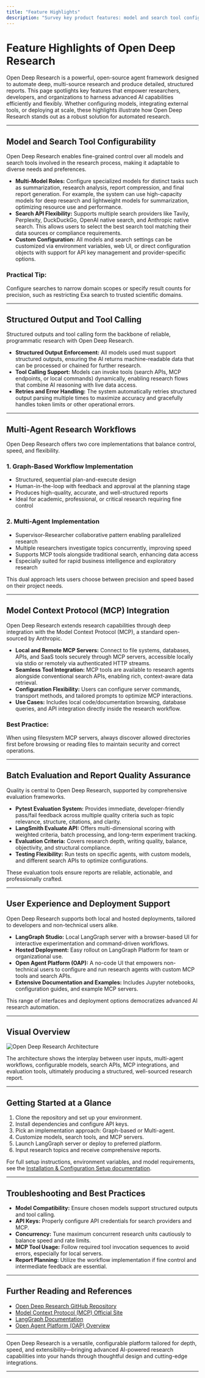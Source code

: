 ```yaml
---
title: "Feature Highlights"
description: "Survey key product features: model and search tool configurability, structured output, multi-agent workflows, MCP integration (local & remote), batch evaluation, report quality assurance, and support for UI and API deployments."
---
```


# Feature Highlights of Open Deep Research

Open Deep Research is a powerful, open-source agent framework designed to automate deep, multi-source research and produce detailed, structured reports. This page spotlights key features that empower researchers, developers, and organizations to harness advanced AI capabilities efficiently and flexibly. Whether configuring models, integrating external tools, or deploying at scale, these highlights illustrate how Open Deep Research stands out as a robust solution for automated research.

---

## Model and Search Tool Configurability

Open Deep Research enables fine-grained control over all models and search tools involved in the research process, making it adaptable to diverse needs and preferences.

- **Multi-Model Roles:** Configure specialized models for distinct tasks such as summarization, research analysis, report compression, and final report generation. For example, the system can use high-capacity models for deep research and lightweight models for summarization, optimizing resource use and performance.
- **Search API Flexibility:** Supports multiple search providers like Tavily, Perplexity, DuckDuckGo, OpenAI native search, and Anthropic native search. This allows users to select the best search tool matching their data sources or compliance requirements.
- **Custom Configuration:** All models and search settings can be customized via environment variables, web UI, or direct configuration objects with support for API key management and provider-specific options.

### Practical Tip:
Configure searches to narrow domain scopes or specify result counts for precision, such as restricting Exa search to trusted scientific domains.

---

## Structured Output and Tool Calling

Structured outputs and tool calling form the backbone of reliable, programmatic research with Open Deep Research.

- **Structured Output Enforcement:** All models used must support structured outputs, ensuring the AI returns machine-readable data that can be processed or chained for further research.
- **Tool Calling Support:** Models can invoke tools (search APIs, MCP endpoints, or local commands) dynamically, enabling research flows that combine AI reasoning with live data access.
- **Retries and Error Handling:** The system automatically retries structured output parsing multiple times to maximize accuracy and gracefully handles token limits or other operational errors.

---

## Multi-Agent Research Workflows

Open Deep Research offers two core implementations that balance control, speed, and flexibility.

### 1. Graph-Based Workflow Implementation
- Structured, sequential plan-and-execute design
- Human-in-the-loop with feedback and approval at the planning stage
- Produces high-quality, accurate, and well-structured reports
- Ideal for academic, professional, or critical research requiring fine control

### 2. Multi-Agent Implementation
- Supervisor-Researcher collaborative pattern enabling parallelized research
- Multiple researchers investigate topics concurrently, improving speed
- Supports MCP tools alongside traditional search, enhancing data access
- Especially suited for rapid business intelligence and exploratory research

This dual approach lets users choose between precision and speed based on their project needs.

---

## Model Context Protocol (MCP) Integration

Open Deep Research extends research capabilities through deep integration with the Model Context Protocol (MCP), a standard open-sourced by Anthropic.

- **Local and Remote MCP Servers:** Connect to file systems, databases, APIs, and SaaS tools securely through MCP servers, accessible locally via stdio or remotely via authenticated HTTP streams.
- **Seamless Tool Integration:** MCP tools are available to research agents alongside conventional search APIs, enabling rich, context-aware data retrieval.
- **Configuration Flexibility:** Users can configure server commands, transport methods, and tailored prompts to optimize MCP interactions.
- **Use Cases:** Includes local code/documentation browsing, database queries, and API integration directly inside the research workflow.

### Best Practice:
When using filesystem MCP servers, always discover allowed directories first before browsing or reading files to maintain security and correct operations.

---

## Batch Evaluation and Report Quality Assurance

Quality is central to Open Deep Research, supported by comprehensive evaluation frameworks.

- **Pytest Evaluation System:** Provides immediate, developer-friendly pass/fail feedback across multiple quality criteria such as topic relevance, structure, citations, and clarity.
- **LangSmith Evaluate API:** Offers multi-dimensional scoring with weighted criteria, batch processing, and long-term experiment tracking.
- **Evaluation Criteria:** Covers research depth, writing quality, balance, objectivity, and structural compliance.
- **Testing Flexibility:** Run tests on specific agents, with custom models, and different search APIs to optimize configurations.

These evaluation tools ensure reports are reliable, actionable, and professionally crafted.

---

## User Experience and Deployment Support

Open Deep Research supports both local and hosted deployments, tailored to developers and non-technical users alike.

- **LangGraph Studio:** Local LangGraph server with a browser-based UI for interactive experimentation and command-driven workflows.
- **Hosted Deployment:** Easy rollout on LangGraph Platform for team or organizational use.
- **Open Agent Platform (OAP):** A no-code UI that empowers non-technical users to configure and run research agents with custom MCP tools and search APIs.
- **Extensive Documentation and Examples:** Includes Jupyter notebooks, configuration guides, and example MCP servers.

This range of interfaces and deployment options democratizes advanced AI research automation.

---

## Visual Overview

![Open Deep Research Architecture](https://github.com/user-attachments/assets/12a2371b-8be2-4219-9b48-90503eb43c69)

The architecture shows the interplay between user inputs, multi-agent workflows, configurable models, search APIs, MCP integrations, and evaluation tools, ultimately producing a structured, well-sourced research report.

---

## Getting Started at a Glance

1. Clone the repository and set up your environment.
2. Install dependencies and configure API keys.
3. Pick an implementation approach: Graph-based or Multi-agent.
4. Customize models, search tools, and MCP servers.
5. Launch LangGraph server or deploy to preferred platform.
6. Input research topics and receive comprehensive reports.

For full setup instructions, environment variables, and model requirements, see the [Installation & Configuration Setup documentation](https://docs.oap.langchain.com/setup/agents).

---

## Troubleshooting and Best Practices

- **Model Compatibility:** Ensure chosen models support structured outputs and tool calling.
- **API Keys:** Properly configure API credentials for search providers and MCP.
- **Concurrency:** Tune maximum concurrent research units cautiously to balance speed and rate limits.
- **MCP Tool Usage:** Follow required tool invocation sequences to avoid errors, especially for local servers.
- **Report Planning:** Utilize the workflow implementation if fine control and intermediate feedback are essential.

---

## Further Reading and References

- [Open Deep Research GitHub Repository](https://github.com/langchain-ai/open_deep_research)
- [Model Context Protocol (MCP) Official Site](https://modelcontextprotocol.io)
- [LangGraph Documentation](https://langchain-ai.github.io/langgraph/)
- [Open Agent Platform (OAP) Overview](https://docs.oap.langchain.com)

---

Open Deep Research is a versatile, configurable platform tailored for depth, speed, and extensibility—bringing advanced AI-powered research capabilities into your hands through thoughtful design and cutting-edge integrations.

---